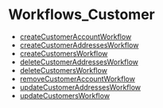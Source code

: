 
# Workflows\_Customer

- [createCustomerAccountWorkflow](../Workflows_Customer/functions/core_flows.Customer.Workflows_Customer.createCustomerAccountWorkflow/page.mdx)
- [createCustomerAddressesWorkflow](../Workflows_Customer/functions/core_flows.Customer.Workflows_Customer.createCustomerAddressesWorkflow/page.mdx)
- [createCustomersWorkflow](../Workflows_Customer/functions/core_flows.Customer.Workflows_Customer.createCustomersWorkflow/page.mdx)
- [deleteCustomerAddressesWorkflow](../Workflows_Customer/functions/core_flows.Customer.Workflows_Customer.deleteCustomerAddressesWorkflow/page.mdx)
- [deleteCustomersWorkflow](../Workflows_Customer/functions/core_flows.Customer.Workflows_Customer.deleteCustomersWorkflow/page.mdx)
- [removeCustomerAccountWorkflow](../Workflows_Customer/functions/core_flows.Customer.Workflows_Customer.removeCustomerAccountWorkflow/page.mdx)
- [updateCustomerAddressesWorkflow](../Workflows_Customer/functions/core_flows.Customer.Workflows_Customer.updateCustomerAddressesWorkflow/page.mdx)
- [updateCustomersWorkflow](../Workflows_Customer/functions/core_flows.Customer.Workflows_Customer.updateCustomersWorkflow/page.mdx)

